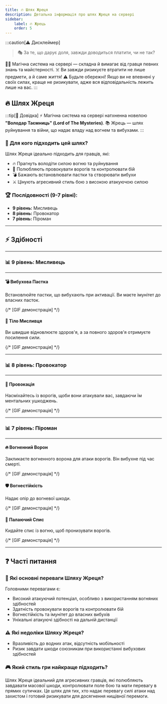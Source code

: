 ```yaml
---
title: 🔥 Шлях Жреця
description: Детальна інформація про шлях Жреця на сервері
sidebar:
    label: 🔥 Жрець
    order: 5
---
```


:::caution[⚠️ Дисклеймер]
> 🎭 За те, що дарує доля, завжди доводиться платити, чи не так?

🧙‍♂️ Магічна система на сервері — складна й вимагає від гравця певних знань та майстерності.
☠️ Ви завжди ризикуєте втратити не лише предмети, а й саме життя!
⚠️ Будьте обережні! Якщо ви не впевнені у своїх силах, краще не ризикувати, адже вся відповідальність лежить лише на вас.
:::

## 🔥 Шлях Жреця

:::tip[📖 Довідка]
⚡ Магічна система на сервері натхненна новелою **"Володар Таємниць" (Lord of The Mysteries)**.
📚 Жрець — шлях руйнування та війни, що надає владу над вогнем та вибухами.
:::

### 📜 Для кого підходить цей шлях?

Шлях Жреця ідеально підходить для гравців, які:
- 🔥 Прагнуть володіти силою вогню та руйнування
- 🎯 Полюбляють провокувати ворогів та контролювати бій
- 💣 Бажають встановлювати пастки та створювати вибухи
- ⚔️ Цінують агресивний стиль бою з високою атакуючою силою

### 🏆 Послідовності (9-7 рівні):

- **9 рівень:** Мисливець
- **8 рівень:** Провокатор
- **7 рівень:** Піроман

---

## ⚡ Здібності

---

### 📊 9 рівень: Мисливець

---

#### 💣 Вибухова Пастка
Встановлюйте пастки, що вибухають при активації. Ви маєте імунітет до власних пасток.

{/* [GIF демонстрація] */}

#### 💪 Тіло Мисливця
Ви швидше відновлюєте здоров'я, а за повного здоров'я отримуєте посилення сили.

{/* [GIF демонстрація] */}

---

### 📊 8 рівень: Провокатор

---

#### 👊 Провокація
Насміхайтесь із ворогів, щоби вони атакували вас, завдаючи їм ментальних ушкоджень.

{/* [GIF демонстрація] */}

---

### 📊 7 рівень: Піроман

---

#### 🔥 Вогненний Ворон
Закликаєте вогненного ворона для атаки ворогів. Він вибухне під час смерті.

{/* [GIF демонстрація] */}

#### 🛡️ Вогнестійкість
Надає опір до вогневої шкоди.

{/* [GIF демонстрація] */}

#### 🔱 Палаючий Спис
Кидайте спис із вогню, щоб пронизувати ворогів.

{/* [GIF демонстрація] */}

---

## ❓ Часті питання

### 💪 Які основні переваги Шляху Жреця?
Головними перевагами є:
- Високий атакуючий потенціал, особливо з використанням вогняних здібностей
- Здатність провокувати ворогів та контролювати бій
- Вогнестійкість та імунітет до власних вибухів
- Унікальні атакуючі здібності на дальній дистанції

### ⚠️ Які недоліки Шляху Жреця?
- Вразливість до водних атак, відсутність мобільності
- Ризик завдати шкоди союзникам при використанні вибухових здібностей

### 🎮 Який стиль гри найкраще підходить?
Шлях Жреця ідеальний для агресивних гравців, які полюбляють завдавати масової шкоди, контролювати поле бою та мати перевагу в прямих сутичках. Це шлях для тих, хто надає перевагу силі атаки над захистом і готовий ризикувати для досягнення нищівної перемоги.